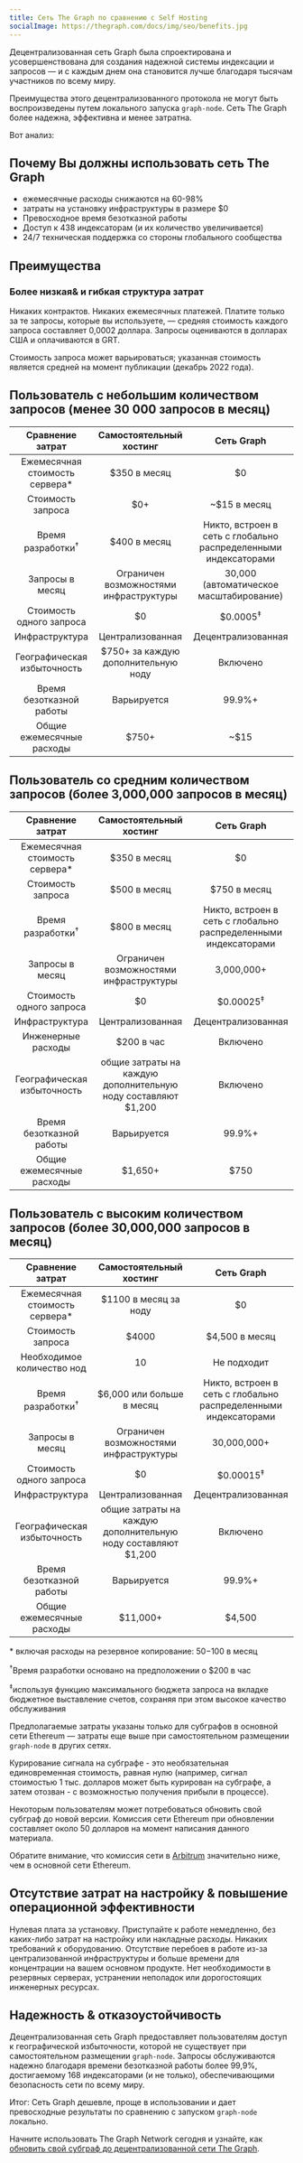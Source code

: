 ```yaml
---
title: Сеть The Graph по сравнению с Self Hosting
socialImage: https://thegraph.com/docs/img/seo/benefits.jpg
---
```


Децентрализованная сеть Graph была спроектирована и усовершенствована для создания надежной системы индексации и запросов — и с каждым днем она становится лучше благодаря тысячам участников по всему миру.

Преимущества этого децентрализованного протокола не могут быть воспроизведены путем локального запуска `graph-node`. Сеть The Graph более надежна, эффективна и менее затратна.

Вот анализ:

## Почему Вы должны использовать сеть The Graph

- ежемесячные расходы снижаются на 60-98%
- затраты на установку инфраструктуры в размере $0
- Превосходное время безотказной работы
- Доступ к 438 индексаторам (и их количество увеличивается)
- 24/7 техническая поддержка со стороны глобального сообщества

## Преимущества

### Более низкая& и гибкая структура затрат

Никаких контрактов. Никаких ежемесячных платежей. Платите только за те запросы, которые вы используете, — средняя стоимость каждого запроса составляет 0,0002 доллара. Запросы оцениваются в долларах США и оплачиваются в GRT.

Стоимость запроса может варьироваться; указанная стоимость является средней на момент публикации (декабрь 2022 года).

## Пользователь с небольшим количеством запросов (менее 30 000 запросов в месяц)

|         Сравнение затрат          |         Самостоятельный хостинг         |                           Сеть Graph                            |
|:---------------------------------:|:---------------------------------------:|:---------------------------------------------------------------:|
| Ежемесячная стоимость сервера\* |              $350 в месяц               |                               $0                                |
|         Стоимость запроса         |                   $0+                   |                          ~$15 в месяц                           |
|   Время разработки<sup>†</sup>    |              $400 в месяц               | Никто, встроен в сеть с глобально распределенными индексаторами |
|          Запросы в месяц          | Ограничен возможностями инфраструктуры  |             30,000 (автоматическое масштабирование)             |
|     Стоимость одного запроса      |                   $0                    |                       $0.0005<sup>‡</sup>                       |
|          Инфраструктура           |            Централизованная             |                       Децентрализованная                        |
|    Географическая избыточность    |   $750+ за каждую дополнительную ноду   |                            Включено                             |
|     Время безотказной работы      |               Варьируется               |                             99.9%+                              |
|     Общие ежемесячные расходы     | <span className="highlight-row" />$750+ |                              ~$15                               |

## Пользователь со средним количеством запросов (более 3,000,000 запросов в месяц)

|         Сравнение затрат          |                    Самостоятельный хостинг                    |                           Сеть Graph                            |
|:---------------------------------:|:-------------------------------------------------------------:|:---------------------------------------------------------------:|
| Ежемесячная стоимость сервера\* |                         $350 в месяц                          |                               $0                                |
|         Стоимость запроса         |                         $500 в месяц                          |                          $750 в месяц                           |
|   Время разработки<sup>†</sup>    |                         $800 в месяц                          | Никто, встроен в сеть с глобально распределенными индексаторами |
|          Запросы в месяц          |            Ограничен возможностями инфраструктуры             |                           3,000,000+                            |
|     Стоимость одного запроса      |                              $0                               |                      $0.00025<sup>‡</sup>                       |
|          Инфраструктура           |                       Централизованная                        |                       Децентрализованная                        |
|        Инженерные расходы         |                          $200 в час                           |                            Включено                             |
|    Географическая избыточность    | общие затраты на каждую дополнительную ноду составляют $1,200 |                            Включено                             |
|     Время безотказной работы      |                          Варьируется                          |                             99.9%+                              |
|     Общие ежемесячные расходы     |          <span className="highlight-row" /> $1,650+           |                              $750                               |

## Пользователь с высоким количеством запросов (более 30,000,000 запросов в месяц)

|         Сравнение затрат          |                    Самостоятельный хостинг                    |                           Сеть Graph                            |
|:---------------------------------:|:-------------------------------------------------------------:|:---------------------------------------------------------------:|
| Ежемесячная стоимость сервера\* |                     $1100 в месяц за ноду                     |                               $0                                |
|         Стоимость запроса         |                             $4000                             |                         $4,500 в месяц                          |
|    Необходимое количество нод     |                              10                               |                           Не подходит                           |
|   Время разработки<sup>†</sup>    |                   $6,000 или больше в месяц                   | Никто, встроен в сеть с глобально распределенными индексаторами |
|          Запросы в месяц          |            Ограничен возможностями инфраструктуры             |                           30,000,000+                           |
|     Стоимость одного запроса      |                              $0                               |                      $0.00015<sup>‡</sup>                       |
|          Инфраструктура           |                       Централизованная                        |                       Децентрализованная                        |
|    Географическая избыточность    | общие затраты на каждую дополнительную ноду составляют $1,200 |                            Включено                             |
|     Время безотказной работы      |                          Варьируется                          |                             99.9%+                              |
|     Общие ежемесячные расходы     |          <span className="highlight-row" /> $11,000+          |                             $4,500                              |

\* включая расходы на резервное копирование: $50-$100 в месяц

<sup>†</sup>Время разработки основано на предположении о $200 в час

<sup>‡</sup>используя функцию максимального бюджета запроса на вкладке бюджетное выставление счетов, сохраняя при этом высокое качество обслуживания

Предполагаемые затраты указаны только для субграфов в основной сети Ethereum — затраты еще выше при самостоятельном размещении `graph-node` в других сетях.

Курирование сигнала на субграфе - это необязательная единовременная стоимость, равная нулю (например, сигнал стоимостью 1 тыс. долларов может быть курирован на субграфе, а затем отозван - с возможностью получения прибыли в процессе).

Некоторым пользователям может потребоваться обновить свой субграф до новой версии. Комиссия сети Ethereum при обновлении составляет около 50 долларов на момент написания данного материала.

Обратите внимание, что комиссия сети в [Arbitrum](/arbitrum/arbitrum-faq) значительно ниже, чем в основной сети Ethereum.

## Отсутствие затрат на настройку & повышение операционной эффективности

Нулевая плата за установку. Приступайте к работе немедленно, без каких-либо затрат на настройку или накладные расходы. Никаких требований к оборудованию. Отсутствие перебоев в работе из-за централизованной инфраструктуры и больше времени для концентрации на вашем основном продукте. Нет необходимости в резервных серверах, устранении неполадок или дорогостоящих инженерных ресурсах.

## Надежность & отказоустойчивость

Децентрализованная сеть Graph предоставляет пользователям доступ к географической избыточности, которой не существует при самостоятельном размещении `graph-node`. Запросы обслуживаются надежно благодаря времени безотказной работы более 99,9%, достигаемому 168 индексаторами (и не только), обеспечивающими безопасность сети по всему миру.

Итог: Сеть Graph дешевле, проще в использовании и дает превосходные результаты по сравнению с запуском `graph-node` локально.

Начните использовать The Graph Network сегодня и узнайте, как [обновить свой субграф до децентрализованной сети The Graph](/cookbook/upgrading-a-subgraph).

